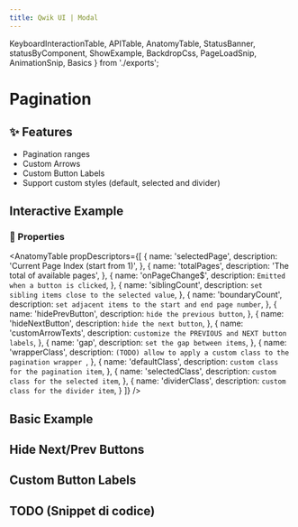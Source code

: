 ```yaml
---
title: Qwik UI | Modal
---
```


  KeyboardInteractionTable,
  APITable,
  AnatomyTable,
  StatusBanner,
  statusByComponent,
  ShowExample,
  BackdropCss,
  PageLoadSnip,
  AnimationSnip,
  Basics
} from './exports';


<StatusBanner status={statusByComponent.headless.Modal}/>

# Pagination

## ✨ Features

- Pagination ranges
- Custom Arrows
- Custom Button Labels
- Support custom styles (default, selected and divider)

## Interactive Example

<ShowExample example="interactive" />


### 🎨 Properties
  <AnatomyTable
  propDescriptors={[
    {
      name: 'selectedPage',
      description: 'Current Page Index (start from 1)',
    },
    {
      name: 'totalPages',
      description: 'The total of available pages',
    },
    {
      name: 'onPageChange$',
      description: `Emitted when a button is clicked`,
    },
    {
      name: 'siblingCount',
      description: `set sibling items close to the selected value`,
    },
    {
      name: 'boundaryCount',
      description: `set adjacent items to the start and end page number`,
    },
    {
      name: 'hidePrevButton',
      description: `hide the previous button`,
    },
    {
      name: 'hideNextButton',
      description: `hide the next button`,
    },
    {
      name: 'customArrowTexts',
      description: `customize the PREVIOUS and NEXT button labels`,
    },
    {
      name: 'gap',
      description: `set the gap between items`,
    },
    {
      name: 'wrapperClass',
      description: `(TODO) allow to apply a custom class to the pagination wrapper `,
    },
    {
      name: 'defaultClass',
      description: `custom class for the pagination item`,
    },
    {
      name: 'selectedClass',
      description: `custom class for the selected item`,
    },
    {
      name: 'dividerClass',
      description: `custom class for the divider item`,
    }
  ]}
/>



## Basic Example

<ShowExample example="basic" />

## Hide Next/Prev Buttons

<ShowExample example="hidePrevNextButtons" />

## Custom Button Labels

<ShowExample example="customButtonLabels" />


## TODO (Snippet di codice)
